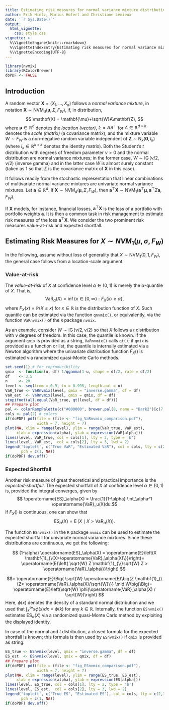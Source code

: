 ```yaml
---
title: Estimating risk measures for normal variance mixture distributions
author: Erik Hintz, Marius Hofert and Christiane Lemieux
date: '`r Sys.Date()`'
output:
  html_vignette:
    css: style.css
vignette: >
  %\VignetteEngine{knitr::rmarkdown}
  %\VignetteIndexEntry{Estimating risk measures for normal variance mixture distributions}
  %\VignetteEncoding{UTF-8}
---
```



```r
library(nvmix)
library(RColorBrewer)
doPDF <- FALSE
```

## Introduction

A random vector $\mathbf{X}=(X_1,\dots,X_d)$ follows a *normal
variance mixture*, in notation $\mathbf{X}\sim \operatorname{NVM}_d(\mathbf{\mu},\Sigma,F_W)$, if, in
distribution,
$$
\mathbf{X} = \mathbf{\mu}+\sqrt{W}A\mathbf{Z}, 
$$
where $\mathbf{\mu}\in\mathbb{R}^d$ denotes the *location (vector)*,
$\Sigma=AA^\top$ for $A\in\mathbb{R}^{d\times k}$ denotes the *scale (matrix)* (a
covariance matrix), and the mixture variable $W\sim F_W$ is a non-negative random
variable independent of $\mathbf{Z}\sim\operatorname{N}_k(\mathbf{0},I_k)$ (where
$I_k\in\mathbb{R}^{k\times k}$ denotes the identity matrix).
Both the
Student's $t$ distribution with degrees of freedom parameter
$\nu>0$ and the normal distribution are normal variance mixtures;
in the former case, $W\sim\operatorname{IG}(\nu/2, \nu/2)$ (inverse gamma) and in the latter
case $W$ is almost surely constant (taken as $1$ so that $\Sigma$ is the
covariance matrix of $\mathbf{X}$ in this case).

It follows readily from the stochastic representation that linear combinations
of multivariate normal variance mixtures are univariate normal variance mixtures.
Let $\mathbf{a}\in\mathbb{R}^d$. If $\mathbf{X}\sim \operatorname{NVM}_d(\mathbf{\mu},
\Sigma,F_W)$, then $\mathbf{a}^\top \mathbf{X} \sim 
\operatorname{NVM}_1(\mathbf{a}^\top\mathbf{\mu},
\mathbf{a}^\top\Sigma\mathbf{a},F_W)$. 

If $\mathbf{X}$ models, for instance,
financial losses, $\mathbf{a}^\top \mathbf{X}$ is the loss of a portfolio with 
portfolio weights $\mathbf{a}$. It is then a common task in risk management
to estimate risk measures of the loss $\mathbf{a}^\top \mathbf{X}$. We consider
the two prominent risk measures value-at-risk and expected shortfall. 

## Estimating Risk Measures for $X\sim NVM_1(\mu, \sigma, F_W)$

In the following, assume without loss of generality that 
$X\sim \operatorname{NVM}_1(0, 1, F_W)$, 
the general case follows from a location-scale argument.

### Value-at-risk

The *value-at-risk* of $X$ at confidence level $\alpha\in(0,1)$ is merely 
the $\alpha$-quantile of $X$. That is,
$$ \operatorname{VaR}_\alpha(X) = \inf\{x\in[0,\infty):F_X(x)\ge \alpha\},$$
where $F_X(x)=\mathbb{P}(X\le x)$ for $x\in\mathbb{R}$ is the distribution function of 
$X$. Such quantile can be estimated via the function `qnvmix()`, or equivalently,
via the function `VaRnvmix()` of the `R` package `nvmix`. 

As an example, consider $W\sim\operatorname{IG}(\nu/2, \nu/2)$ so that $X$ follows a $t$
distribution with $\nu$ degrees of freedom. In this case, the quantile is known.
If the argument `qmix` is provided as a string, `VaRnvmix()` calls `qt()`;
if `qmix` is provided as a function or list, the quantile is internally estimated
via a Newton algorithm where the univariate distribution function $F_X()$ is
estimated via randomized quasi-Monte Carlo methods. 

```r
set.seed(1) # for reproducibility
qmix  <- function(u, df) 1/qgamma(1-u, shape = df/2, rate = df/2)
df    <- 3.5 
n     <- 20
level <- seq(from = 0.9, to = 0.995, length.out = n)
VaR_true <- VaRnvmix(level, qmix = "inverse.gamma", df = df)
VaR_est  <- VaRnvmix(level, qmix = qmix, df = df)
stopifnot(all.equal(VaR_true, qt(level, df = df)))
## Prepare plot
pal <- colorRampPalette(c("#000000", brewer.pal(8, name = "Dark2")[c(7, 3, 5)]))
cols <- pal(2) # colors
if(doPDF) pdf(file = (file <- "fig_VaRnvmix_comparison.pdf"),
              width = 7, height = 7)
plot(NA, xlim = range(level), ylim = range(VaR_true, VaR_est), 
     xlab = expression(alpha), ylab = expression(VaR[alpha]))
lines(level, VaR_true, col = cols[1], lty = 2, type = 'b')
lines(level, VaR_est,  col = cols[2], lty = 3, lwd = 2)
legend('topleft', c("True VaR", "Estimated VaR"), col = cols, lty = c(2,3),
       pch = c(1, NA))
if(doPDF) dev.off()
```

### Expected Shortfall

Another risk measure of great theoretical and practical importance is the
*expected-shortfall*. The expected shortfall of $X$ at confidence level 
$\alpha\in(0,1)$ is, provided the integral converges, given by
$$ \operatorname{ES}_\alpha(X) = \frac{1}{1-\alpha} \int_\alpha^1 \operatorname{VaR}_u(X)du.$$
If $F_X()$ is continuous, one can show that
$$ \operatorname{ES}_\alpha(X) = \operatorname{E}(X \mid X > \operatorname{VaR}_\alpha(X)).$$

The function `ESnvmix()` in the `R` package `nvmix` can be used to estimate
the expected shortfall for univariate normal variance mixtures. Since these
distributions are continuous, we get the following:

$$
(1-\alpha) \operatorname{ES}_\alpha(X) = \operatorname{E}\left(X \mathbf{1}_{\{X>\operatorname{VaR}_\alpha(X)\}}\right)= 
\operatorname{E}\left( \sqrt{W} Z \mathbf{1}_{\{\sqrt{W} Z > \operatorname{VaR}_\alpha\}}\right)
$$

$$= 
\operatorname{E}\Big( \sqrt{W} \operatorname{E}\big(Z \mathbf{1}_{\{Z> \operatorname{VaR}_\alpha(X)/\sqrt{W}\}} \mid W\big)\Big)= 
\operatorname{E}\left(\sqrt{W} \phi(\operatorname{VaR}_\alpha(X) / \sqrt{W})\right)
$$
Here, $\phi(x)$ denotes the density of a standard normal distribution and we used 
that $\int_k^\infty x\phi(x)dx = \phi(k)$ for any $k\in\mathbb{R}$. Internally, the 
function `ESnvmix()` estimates $\operatorname{ES}_\alpha(X)$ via a randomized quasi-Monte
Carlo method by exploiting the displayed identity. 

In case of the normal and $t$ distribution, a closed formula for the 
expected shortfall is known; this formula is then used by `ESnvmix()` if 
`qmix` is provided as string. 

```r
ES_true <- ESnvmix(level, qmix = "inverse.gamma", df = df)
ES_est  <- ESnvmix(level, qmix = qmix, df = df)
## Prepare plot
if(doPDF) pdf(file = (file <- "fig_ESnvmix_comparison.pdf"),
              width = 7, height = 7)
plot(NA, xlim = range(level), ylim = range(ES_true, ES_est), 
     xlab = expression(alpha), ylab = expression(ES[alpha]))
lines(level, ES_true, col = cols[1], lty = 2, type = 'b')
lines(level, ES_est,  col = cols[2], lty = 3, lwd = 2)
legend('topleft', c("True ES", "Estimated ES"), col = cols, lty = c(2,3),
       pch = c(1, NA))
if(doPDF) dev.off()
```